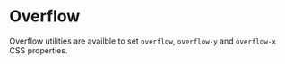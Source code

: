 
<Meta title="Utilities/Overflow" component={CSS} argTypes={stories.argTypes} />

# Overflow

Overflow utilities are availble to set `overflow`, `overflow-y` and `overflow-x` CSS properties.

<Canvas>
    <Story story={stories.OverflowProps} name="Overflow Props" />
</Canvas>

<ArgsTable story="Overflow Props" />
